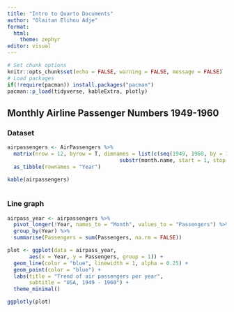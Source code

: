 ```yaml
---
title: "Intro to Quarto Documents"
author: "Olaitan Elihou Adje"
format: 
  html:
    theme: zephyr
editor: visual
---
```


```r
# Set chunk options
knitr::opts_chunk$set(echo = FALSE, warning = FALSE, message = FALSE)
# Load packages
if(!require(pacman)) install.packages("pacman")
pacman::p_load(tidyverse, kableExtra, plotly)
```

## Monthly Airline Passenger Numbers 1949-1960

:::{.panel-tabset}

### Dataset

```r

airpassengers <- AirPassengers %>% 
  matrix(nrow = 12, byrow = T, dimnames = list(c(seq(1949, 1960, by = 1)),
                                    substr(month.name, start = 1, stop = 3))) %>%
  as_tibble(rownames = "Year")

kable(airpassengers)
  
```

### Line graph

```r

airpass_year <- airpassengers %>% 
  pivot_longer(!Year, names_to = "Month", values_to = "Passengers") %>%
  group_by(Year) %>% 
  summarise(Passengers = sum(Passengers, na.rm = FALSE))

plot <- ggplot(data = airpass_year,
       aes(x = Year, y = Passengers, group = 1)) +
  geom_line(color = "blue", linewidth = 1, alpha = 0.25) +
  geom_point(color = "blue") +
  labs(title = "Trend of air passengers per year",
       subtitle = "USA, 1949 - 1960") +
  theme_minimal()

ggplotly(plot)

```

:::